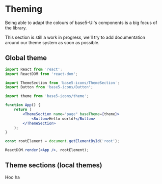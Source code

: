 
<Meta title="base5-ui/Theming" />

# Theming

Being able to adapt the colours of base5-UI's components is a big focus of the library.

This section is still a work in progress, we'll try to add documentation around our theme system as soon as possible.

## Global theme

```jsx
import React from 'react';
import ReactDOM from 'react-dom';

import ThemeSection from 'base5-icons/ThemeSection';
import Button from 'base5-icons/Button';

import theme from 'base5-icons/theme';

function App() {
	return (
		<ThemeSection name="page" baseTheme={theme}>
			<Button>Hello world!</Button>
		</ThemeSection>
	);
}

const rootElement = document.getElementById('root');

ReactDOM.render(<App />, rootElement);
```

## Theme sections (local themes)

Hoo ha
